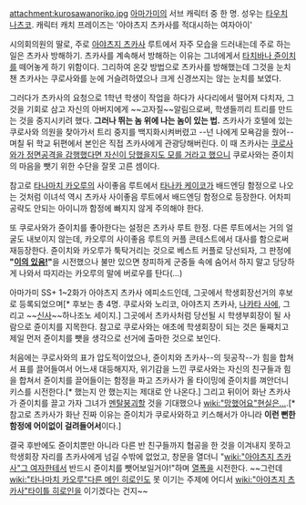 attachment:kurosawanoriko.jpg
[[아마가미]]의 서브 캐릭터 중 한 명. 성우는 [[타우치 나츠코]]. 캐릭터 캐치 프레이즈는 '아야츠지 츠카사를 적대시하는 여자아이'

시의회의원의 딸로, 주로 [[아야츠지 츠카사]] 루트에서 자주 모습을 드러내는데 주로 하는 일은 츠카사 방해하기. 츠카사를 계속해서 방해하는 이유는 그녀에게서 [[타치바나 쥰이치]]를 떼어놓게 하기 위함이다. 그리하여 온갖 방법으로 츠카사를 방해했는데 그것을 눈치챈 츠카사는 쿠로사와를 눈에 거슬려하였으나 크게 신경쓰지는 않는 눈치를 보였다.

그러다가 츠카사의 요청으로 1학년 학생이 작업을 하다가 사다리에서 떨어져 다치자, 그것을 기회로 삼고 자신의 아버지에게 ~~고자질~~알림으로써, 학생들끼리 트리를 만드는 것을 중지시키려 했다. '''그러나 뛰는 놈 위에 나는 놈이 있는 법.''' 츠카사가 호텔에 있는 쿠로사와 의원을 찾아가서 트리 중지를 백지화시켜버렸고 --넌 나에게 모욕감을 줬어-- 며칠 뒤 학교 뒤편에서 본인은 직접 츠카사에게 관광당해버린다. 이 때 츠카사는 [http://bbs1.ruliweb.daum.net/gaia/do/ruliweb/detail/read?articleId=3985661&objCate1=&bbsId=G001&searchKey=subjectNcontent&itemGroupId=&itemId=78293&sortKey=depth&searchValue=%EC%BF%A0%EB%A1%9C%EC%82%AC%EC%99%80&platformId=&pageIndex=1 쿠로사와가 정면공격을 감행했다면 자신이 당했을지도 모를 거라고 했으니] 쿠로사와는 쥰이치의 마음을 뺏기 위한 수단을 잘못 고른 셈이다.

참고로 [[타나마치 카오루]]의 사이좋음 루트에서 [[타나카 케이코]]가 배드엔딩 함정으로 나오는 것처럼 이녀석 역시 츠카사 사이좋음 루트에서 배드엔딩 함정으로 등장한다. 어차피 공략도 안되는 아이니까 함정에 빠지지 않게 주의해야 한다.

또 쿠로사와가 쥰이치를 좋아한다는 설정은 츠카사 루트 한정. 다른 루트에서는 거의 얼굴도 내보이지 않는데, 카오루의 사이좋음 루트의 커플 콘테스트에서 대사를 함으로써 재등장한다. 쥰이치와 카오루가 툭탁거리는 것으로 베스트 커플로 당선되자, 그 판정에 '''"[[이의 있음!]]"'''을 시전했으나 불만 있으면 창피하게 군중들 속에 숨어서 하지 말고 당당하게 나와서 따지라는 카오루의 말에 버로우를 탄다(…)

아마가미 SS+ 1~2화가 아야츠지 츠카사 에피소드인데, 그곳에서 학생회장선거의 후보로 등록되었으며[* 후보는 총 4명. 쿠로사와 노리코, 아야츠지 츠카사, [[나카타 사에]], 그리고 ~~[[신사]]~~하나조노 세이지.] 그곳에서 츠카사처럼 당선될 시 학생부회장이 될 사람으로 쥰이치를 지목한다. 참고로 쿠로사와는 애초에 학생회장이 되는 것은 둘째치고 제일 먼저 쥰이치를 뺏을 생각으로 선거에 출마한 것으로 보인다.

처음에는 쿠로사와의 표가 압도적이었으나, 쥰이치와 츠카사--의 뒷공작--가 힘을 합쳐서 표를 끌어들여서 어느새 대등해지자, 위기감을 느낀 쿠로사와는 자신의 친구들과 힘을 합쳐서 쥰이치를 끌어들이는 함정을 파고 츠카사가 올 타이밍에 쥰이치를 껴안더니 키스를 시전한다.[* 했는지 안 했는지는 제대로 안 나온다.] 그리고 뒤이어 화난 츠카사가 쥰이치를 끌고 가자 그녀가 [[멘탈붕괴]]할 것을 기대했으나 [[wiki:"망했어요"현실은…]].[* 참고로 츠카사가 화난 진짜 이유는 쥰이치가 쿠로사와하고 키스해서가 아니라 '''이런 뻔한 함정에 어이없이 걸려들어서'''이다.]

결국 후반에도 쥰이치뿐만 아니라 다른 반 친구들까지 협공을 한 것을 이겨내지 못하고 학생회장 자리를 츠카사에게 넘길 수밖에 없었고, 창문을 열더니 "[[wiki:"아야츠지 츠카사"그 여자]]한테서 반드시 쥰이치를 뺏어보일거야!"하며 [[열폭]]을 시전한다. ~~그런데 [[wiki:"타나마치 카오루"다른 메인 히로인]]도 못 이기는 주제에 어디서 [[wiki:"아야츠지 츠카사"타이틀 히로인]]을 이기겠다는 건지~~ 
